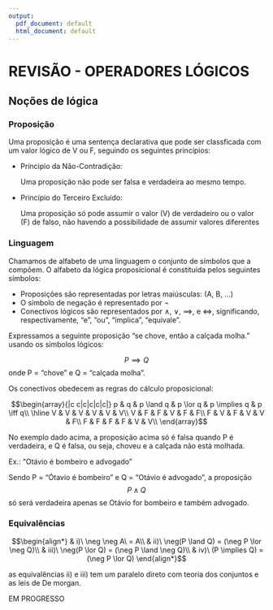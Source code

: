 ```yaml
---
output:
  pdf_document: default
  html_document: default
---
```

# REVISÃO - OPERADORES LÓGICOS

## Noções de lógica

### Proposição

Uma proposição é uma sentença declarativa que pode ser classficada com um valor lógico de V ou F, seguindo os seguintes princípios:

- Príncipio da Não-Contradição:

  Uma proposição não pode ser falsa e verdadeira ao mesmo tempo.
  
- Princípio do Terceiro Excluído:

  Uma proposição só pode assumir o valor (V) de verdadeiro ou o valor (F) de falso, não havendo a possibilidade de assumir valores diferentes

### Linguagem

Chamamos de alfabeto de uma linguagem o conjunto de símbolos que a compôem. O alfabeto da lógica proposicional é constituída pelos seguintes símbolos:

 - Proposições são representadas por letras maiúsculas: (A, B, ...)
 - O símbolo de negação é representado por $\neg$
 - Conectivos lógicos são representados por $\land$, $\lor$, $\implies$, e $\iff$, significando, respectivamente, "e", "ou", "implica", "equivale".
 
Expressamos a seguinte proposição "se chove, então a calçada molha." usando os símbolos lógicos:

$$P \implies Q$$
onde P = "chove" e Q = "calçada molha".

Os conectivos obedecem as regras do cálculo proposicional:

$$\begin{array}{|c c|c|c|c|c|}
p & q & p \land q & p \lor q & p \implies q & p \iff q\\
\hline
V & V & V & V & V & V\\
V & F & F & V & F & F\\
F & V & F & V & V & F\\
F & F & F & F & V & V\\
\end{array}$$

No exemplo dado acima, a proposição acima só é falsa quando P é verdadeira, e Q é falsa, ou seja, choveu e a calçada não está molhada.

Ex.: "Otávio é bombeiro e advogado"

Sendo P = "Ótavio é bombeiro" e Q = "Otávio é advogado", a proposição
$$P \land Q$$
só será verdadeira apenas se Otávio for bombeiro e também advogado.

### Equivalências

$$\begin{align*}
& i)\ \neg \neg A\ = A\\
& ii)\ \neg(P \land Q) = (\neg P \lor \neg Q)\\
& iii)\ \neg(P \lor Q) = (\neg P \land \neg Q)\\
& iv)\ (P \implies Q) = (\neg P \lor Q)
\end{align*}$$


as equivalências ii) e iii) tem um paralelo direto com teoria dos conjuntos e as leis de De morgan.

EM PROGRESSO

